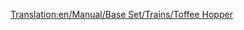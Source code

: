 [[Translation:en/Manual/Base Set/Trains/Toffee Hopper]]
{{es/Vagones|Imagen=[[File:en/Toffeehopper.png]]
|Nombre=Vagoneta de caramelos
|PrecioNormal=2.250 € (1.125 £)
|PesoNormal=20 / 50 t
|CapacidadNormal=30 t de caramelos
|PrecioMono="
|PesoMono=20 / 55 t
|CapacidadMono=35 t de caramelos
|PrecioMag="
|PesoMag=20 / 57 t
|CapacidadMag=37 t de caramelos
|Descripción=La '''vagoneta de caramelos''' es necesaria para transportar [[es/Manual/Base Set/Cargos/Caramelos|caramelos]] desde la [[es/Manual/Base Set/Industries/Cantera de caramelos|cantera de caramelos]] hasta la [[es/Manual/Base Set/Industries/Fábrica de dulces|fábrica de dulces]] en el clima [[es/Manual/Clima#fantasia|fantasía]]
}}